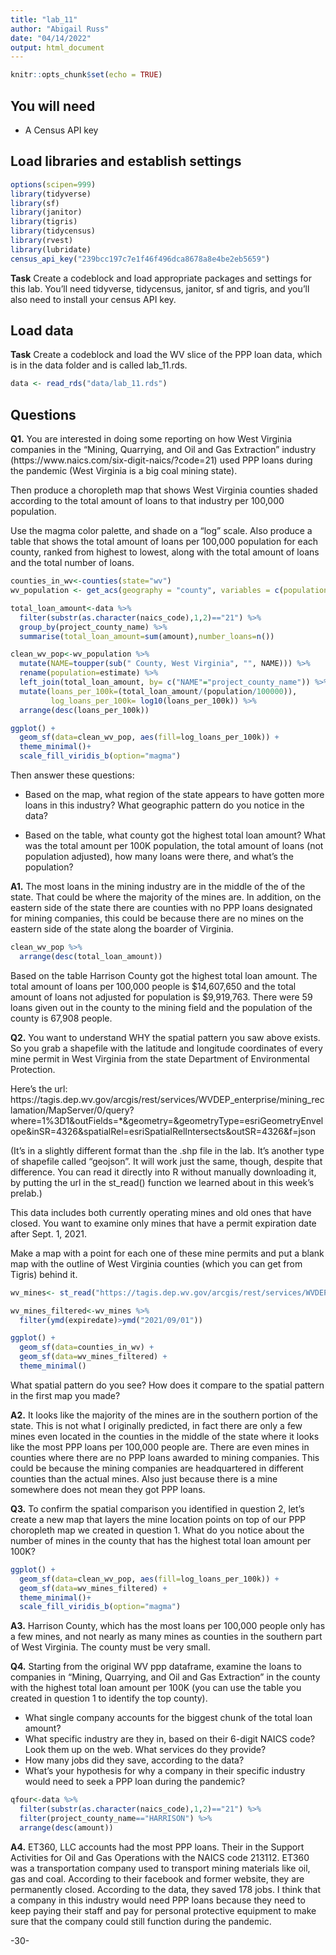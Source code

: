```yaml
---
title: "lab_11"
author: "Abigail Russ"
date: "04/14/2022"
output: html_document
---
```


```r
knitr::opts_chunk$set(echo = TRUE)
```

## You will need

* A Census API key

## Load libraries and establish settings
```r
options(scipen=999)
library(tidyverse)
library(sf)
library(janitor)
library(tigris)
library(tidycensus)
library(rvest)
library(lubridate)
census_api_key("239bcc197c7e1f46f496dca8678a8e4be2eb5659")
```

**Task** Create a codeblock and load appropriate packages and settings for this lab. You'll need tidyverse, tidycensus, janitor, sf and tigris, and you'll also need to install your census API key.

## Load data

**Task** Create a codeblock and load the WV slice of the PPP loan data, which is in the data folder and is called lab_11.rds.

```r
data <- read_rds("data/lab_11.rds")
```

## Questions

**Q1.** You are interested in doing some reporting on how West Virginia companies in the "Mining, Quarrying, and Oil and Gas Extraction" industry (https://www.naics.com/six-digit-naics/?code=21) used PPP loans during the pandemic (West Virginia is a big coal mining state).  

Then produce a choropleth map that shows West Virginia counties shaded according to the total amount of loans to that industry per 100,000 population.

Use the magma color palette, and shade on a "log" scale. Also produce a table that shows the total amount of loans per 100,000 population for each county, ranked from highest to lowest, along with the total amount of loans and the total number of loans.

```r
counties_in_wv<-counties(state="wv")
wv_population <- get_acs(geography = "county", variables = c(population = "B01001_001"),state="WV",geometry = TRUE)

```

```r
total_loan_amount<-data %>%
  filter(substr(as.character(naics_code),1,2)=="21") %>% 
  group_by(project_county_name) %>% 
  summarise(total_loan_amount=sum(amount),number_loans=n())

clean_wv_pop<-wv_population %>% 
  mutate(NAME=toupper(sub(" County, West Virginia", "", NAME))) %>% 
  rename(population=estimate) %>% 
  left_join(total_loan_amount, by= c("NAME"="project_county_name")) %>%
  mutate(loans_per_100k=(total_loan_amount/(population/100000)),
         log_loans_per_100k= log10(loans_per_100k)) %>% 
  arrange(desc(loans_per_100k))
```

```r
ggplot() + 
  geom_sf(data=clean_wv_pop, aes(fill=log_loans_per_100k)) + 
  theme_minimal()+
  scale_fill_viridis_b(option="magma") 
```
Then answer these questions:

* Based on the map, what region of the state appears to have gotten more loans in this industry? What geographic pattern do you notice in the data?
   
* Based on the table, what county got the highest total loan amount? What was the total amount per 100K population, the total amount of loans (not population adjusted), how many loans were there, and what's the population?
    
**A1.**
The most loans in the mining industry are in the middle of the of the state. That could be where the majority of the mines are. In addition, on the eastern side of the state there are counties with no PPP loans designated for mining companies, this could be because there are no mines on the eastern side of the state along the boarder of Virginia.

```r
clean_wv_pop %>% 
  arrange(desc(total_loan_amount))
```

Based on the table Harrison County got the highest total loan amount. The total amount of loans per 100,000 people is $14,607,650 and the total amount of loans not adjusted for population is $9,919,763. There were 59 loans given out in the county to the mining field and the population of the county is 67,908 people.

**Q2.** You want to understand WHY the spatial pattern you saw above exists.  So you grab a shapefile with the latitude and longitude coordinates of every mine permit in West Virginia from the state Department of Environmental Protection.

Here's the url: https://tagis.dep.wv.gov/arcgis/rest/services/WVDEP_enterprise/mining_reclamation/MapServer/0/query?where=1%3D1&outFields=*&geometry=&geometryType=esriGeometryEnvelope&inSR=4326&spatialRel=esriSpatialRelIntersects&outSR=4326&f=json

(It's in a slightly different format than the .shp file in the lab. It's another type of shapefile called "geojson".  It will work just the same, though, despite that difference. You can read it directly into R without manually downloading it, by putting the url in the st_read() function we learned about in this week's prelab.)

This data includes both currently operating mines and old ones that have closed.  You want to examine only mines that have a permit expiration date after Sept. 1, 2021.

Make a map with a point for each one of these mine permits and put a blank map with the outline of West Virginia counties (which you can get from Tigris) behind it.

```r
wv_mines<- st_read("https://tagis.dep.wv.gov/arcgis/rest/services/WVDEP_enterprise/mining_reclamation/MapServer/0/query?where=1%3D1&outFields=*&geometry=&geometryType=esriGeometryEnvelope&inSR=4326&spatialRel=esriSpatialRelIntersects&outSR=4326&f=json")
```
```r
wv_mines_filtered<-wv_mines %>% 
  filter(ymd(expiredate)>ymd("2021/09/01"))
```

```r
ggplot() +
  geom_sf(data=counties_in_wv) +
  geom_sf(data=wv_mines_filtered) + 
  theme_minimal()

```
What spatial pattern do you see? How does it compare to the spatial pattern in the first map you made?

**A2.**
It looks like the majority of the mines are in the southern portion of the state. This is not what I originally predicted, in fact there are only a few mines even located in the counties in the middle of the state where it looks like the most PPP loans per 100,000 people are. There are even mines in counties where there are no PPP loans awarded to mining companies. This could be because the mining companies are headquartered in different counties than the actual mines. Also just because there is a mine somewhere does not mean they got PPP loans. 


**Q3.** To confirm the spatial comparison you identified in question 2, let's create a new map that layers the mine location points on top of our PPP choropleth map we created in question 1. What do you notice about the number of mines in the county that has the highest total loan amount per 100K?

```r
ggplot() + 
  geom_sf(data=clean_wv_pop, aes(fill=log_loans_per_100k)) + 
  geom_sf(data=wv_mines_filtered) +
  theme_minimal()+
  scale_fill_viridis_b(option="magma") 
```
**A3.**
Harrison County, which has the most loans per 100,000 people only has a few mines, and not nearly as many mines as counties in the southern part of West Virginia. The county must be very small. 

**Q4.** Starting from the original WV ppp dataframe, examine the loans to companies in "Mining, Quarrying, and Oil and Gas Extraction" in the county with the highest total loan amount per 100K (you can use the table you created in question 1 to identify the top county).

* What single company accounts for the biggest chunk of the total loan amount?
* What specific industry are they in, based on their 6-digit NAICS code? Look them up on the web. What services do they provide?
* How many jobs did they save, according to the data?
* What's your hypothesis for why a company in their specific industry would need to seek a PPP loan during the pandemic?

```r
qfour<-data %>% 
  filter(substr(as.character(naics_code),1,2)=="21") %>%
  filter(project_county_name=="HARRISON") %>% 
  arrange(desc(amount))
```

**A4.**
ET360, LLC accounts had the most PPP loans. Their in the Support Activities for Oil and Gas Operations with the NAICS code 213112. ET360 was a transportation company used to transport mining materials like oil, gas and coal. According to their facebook and former website, they are permanently closed. According to the data, they saved 178 jobs. I think that a company in this industry would need PPP loans because they need to keep paying their staff and pay for personal protective equipment to make sure that the company could still function during the pandemic. 

-30-

